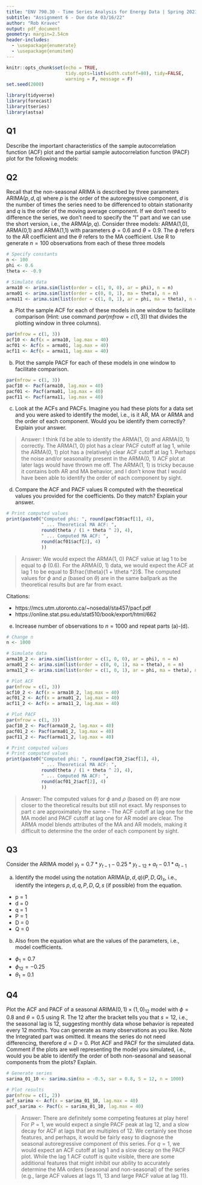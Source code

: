 ```yaml
---
title: "ENV 790.30 - Time Series Analysis for Energy Data | Spring 2021"
subtitle: "Assignment 6 - Due date 03/16/22"
author: "Rob Kravec"
output: pdf_document
geometry: margin=2.54cm
header-includes:
  - \usepackage{enumerate}
  - \usepackage{enumitem}
---
```


```r
knitr::opts_chunk$set(echo = TRUE,
                      tidy.opts=list(width.cutoff=80), tidy=FALSE,
                      warning = F, message = F) 
set.seed(2000)
```

```r
library(tidyverse)
library(forecast)
library(tseries)
library(astsa)
```

## Q1

Describe the important characteristics of the sample autocorrelation 
function (ACF) plot and the partial sample autocorrelation function 
(PACF) plot for the following models: 

\begin{enumerate}[label=(\alph*)]

\item AR(2)

> Answer: The AR(2) model will show a slow decay for its ACF plot and have
a cutoff on the PACF plot after two lags. By "cutoff," I mean that only 
the first two 
lags on the PACF plot will have PACF values (much) greater than the dashed
lines representing a cutoff based on standard error values.

\item MA(1)

> Answer: The MA(1) model will have a cutoff on the ACF plot after one lag
(which is typically negative) and will show a slow decay for its PACF plot. If
the ACF plot shows a value at lag = 0 (with value equal to 1), it is important
not to count that lag.

\end{enumerate}

## Q2

Recall that the non-seasonal ARIMA is described by three parameters 
ARIMA$(p,d,q)$ where $p$ is the order of the autoregressive component, $d$ 
is the number of times the series need to be differenced to obtain stationarity 
and $q$ is the order of the moving average component. If we don't need to 
difference the series, we don't need to specify the "I" part and we can use 
the short version, i.e., the ARMA$(p,q)$. Consider three models: ARMA(1,0), 
ARMA(0,1) and ARMA(1,1) with parameters $\phi=0.6$ and $\theta= 0.9$. The 
$\phi$ refers to the AR coefficient and the $\theta$ refers to the MA 
coefficient. Use R to generate $n=100$ observations from each of these 
three models

```r
# Specify constants
n <- 100
phi <- 0.6
theta <- -0.9

# Simulate data
arma10 <- arima.sim(list(order = c(1, 0, 0), ar = phi), n = n)
arma01 <- arima.sim(list(order = c(0, 0, 1), ma = theta), n = n)
arma11 <- arima.sim(list(order = c(1, 0, 1), ar = phi, ma = theta), n = n)
```
 
a) Plot the sample ACF for each of these models in one window to facilitate
comparison (Hint: use command $par(mfrow=c(1,3))$ that divides the plotting 
window in three columns).  

```r
par(mfrow = c(1, 3))
acf10 <- Acf(x = arma10, lag.max = 40)
acf01 <- Acf(x = arma01, lag.max = 40)
acf11 <- Acf(x = arma11, lag.max = 40)
```

b) Plot the sample PACF for each of these models in one window to 
facilitate comparison.  

```r
par(mfrow = c(1, 3))
pacf10 <- Pacf(arma10, lag.max = 40)
pacf01 <- Pacf(arma01, lag.max = 40)
pacf11 <- Pacf(arma11, lag.max = 40)
```

c) Look at the ACFs and PACFs. Imagine you had these plots for a data 
set and you were asked to identify the model, i.e., is it AR, MA or ARMA and 
the order of each component. Would you be identify them correctly? Explain 
your answer.

> Answer: I think I'd be able to identify the ARMA(1, 0) and ARMA(0, 1) 
correctly. The ARMA(1, 0) plot has a clear PACF cutoff at lag 1, while the 
ARMA(0, 1) plot has a (relatively) clear ACF cutoff at lag 1. Perhaps the
noise and/or seasonality present in the ARMA(0, 1) ACF plot at later lags 
would have thrown me off. The
ARMA(1, 1) is tricky because it contains both AR and MA behavior, and I 
don't know that I would have been able to identify the order of each component
by sight.
 
d) Compare the ACF and PACF values R computed with the theoretical values 
you provided for the coefficients. Do they match? Explain your answer.

```r
# Print computed values
print(paste0("Computed phi: ", round(pacf10$acf[1], 4),
             " ... Theoretical MA ACF: ",
             round(theta / (1 + theta ^ 2), 4),
             " ... Computed MA ACF: ",
             round(acf01$acf[2], 4)
             ))
```

> Answer: We would expect the ARMA(1, 0) PACF value at lag 1 to be equal to
$\phi$ (0.6). For the ARMA(0, 1) data, we would expect the ACF at lag 1 to
be equal to $\frac{\theta}{1 + \theta ^2}$. The computed values for $\phi$
and $\rho$ (based on $\theta$) are in the same ballpark as the theoretical 
results but are far from exact.

Citations:

- https://mcs.utm.utoronto.ca/~nosedal/sta457/pacf.pdf
- https://online.stat.psu.edu/stat510/book/export/html/662

e) Increase number of observations to $n=1000$ and repeat parts (a)-(d).

```r
# Change n
n <- 1000

# Simulate data
arma10_2 <- arima.sim(list(order = c(1, 0, 0), ar = phi), n = n)
arma01_2 <- arima.sim(list(order = c(0, 0, 1), ma = theta), n = n)
arma11_2 <- arima.sim(list(order = c(1, 0, 1), ar = phi, ma = theta), n = n)

# Plot ACF
par(mfrow = c(1, 3))
acf10_2 <- Acf(x = arma10_2, lag.max = 40)
acf01_2 <- Acf(x = arma01_2, lag.max = 40)
acf11_2 <- Acf(x = arma11_2, lag.max = 40)

# Plot PACF
par(mfrow = c(1, 3))
pacf10_2 <- Pacf(arma10_2, lag.max = 40)
pacf01_2 <- Pacf(arma01_2, lag.max = 40)
pacf11_2 <- Pacf(arma11_2, lag.max = 40)

# Print computed values
# Print computed values
print(paste0("Computed phi: ", round(pacf10_2$acf[1], 4),
             " ... Theoretical MA ACF: ",
             round(theta / (1 + theta ^ 2), 4),
             " ... Computed MA ACF: ",
             round(acf01_2$acf[2], 4)
             ))
```

> Answer: The computed values for $\phi$ and $\rho$ (based on $\theta$) are 
now closer to the theoretical results but still not exact. My responses to
part c are approximately the same -- The ACF cutoff at lag one for the MA model
and PACF cutoff at lag one for AR model are clear. The ARMA model blends 
attributes of the MA and AR models, making it difficult to determine the the
order of each component by sight.

## Q3

Consider the ARIMA model $y_t=0.7*y_{t-1}-0.25*y_{t-12}+a_t-0.1*a_{t-1}$

a) Identify the model using the notation ARIMA$(p,d,q)(P,D,Q)_ s$, i.e., 
identify the integers $p,d,q,P,D,Q,s$ (if possible) from the equation.

- p = 1
- d = 0
- q = 1
- P = 1
- D = 0
- Q = 0

b) Also from the equation what are the values of the parameters, i.e., 
model coefficients. 

- $\phi_1 = 0.7$
- $\phi_{12} = -0.25$
- $\theta_1 = 0.1$

## Q4

Plot the ACF and PACF of a seasonal ARIMA$(0, 1)\times(1, 0)_{12}$ model 
with $\phi =0.8$ and $\theta = 0.5$ using R. The $12$ after the bracket 
tells you that $s=12$, i.e., the seasonal lag is 12, suggesting monthly data 
whose behavior is repeated every 12 months. You can generate as many 
observations as you like. Note the Integrated part was omitted. It means the 
series do not need differencing, therefore $d=D=0$. Plot ACF and PACF for the
simulated data. Comment if the plots are well representing the model you 
simulated, i.e., would you be able to identify the order of both non-seasonal 
and seasonal components from the plots? Explain.

```r
# Generate series
sarima_01_10 <- sarima.sim(ma = -0.5, sar = 0.8, S = 12, n = 1000)

# Plot results
par(mfrow = c(1, 2))
acf_sarima <- Acf(x = sarima_01_10, lag.max = 40)
pacf_sarima <- Pacf(x = sarima_01_10, lag.max = 40)
```

> Answer: There are definitely some competing features at play here! For
$P = 1$, we would expect a single PACF peak at lag 12, and a slow decay 
for ACF at lags that are multiples of 12. We certainly see those features,
and perhaps, it would be fairly easy to diagnose the seasonal autoregressive
component of this series. For
$q = 1$, we would expect an ACF cutoff at lag 1 and a slow decay on the PACF
plot. While the lag 1 ACF cutoff is quite visible, there are some additional
features that might inhibit our ability to accurately determine the MA 
orders (seasonal and non-seasonal) of the series (e.g., large ACF values
at lags 11, 13 and large PACF value at lag 11).
